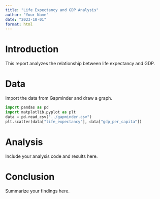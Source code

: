 ---
title: "Life Expectancy and GDP Analysis"
author: "Your Name"
date: "2023-10-01"
format: html
---

# Introduction

This report analyzes the relationship between life expectancy and GDP.

# Data

Import the data from Gapminder and draw a graph.
```{python}
import pandas as pd
import matplotlib.pyplot as plt
data = pd.read_csv("../gapminder.csv")
plt.scatter(data["life_expectancy"], data["gdp_per_capita"])
```

# Analysis

Include your analysis code and results here.

# Conclusion

Summarize your findings here.